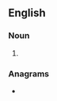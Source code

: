 ==English==

===Noun===
{{head|en|noun plural form}}

# {{plural of|shortboard|lang=en}}

===Anagrams===
* {{anagrams|en|board shorts|boardshorts}}